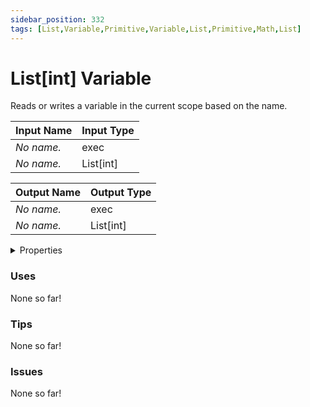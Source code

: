 ```yaml
---
sidebar_position: 332
tags: [List,Variable,Primitive,Variable,List,Primitive,Math,List]
---
```


# List[int] Variable

Reads or writes a variable in the current scope based on the name.




<EsbSvg />

| Input Name | Input Type |
|-----------|-----------|
| *No name.* | exec |
| *No name.* | List[int] |

| Output Name | Output Type |
|-----------|-----------|
| *No name.* | exec |
| *No name.* | List[int] |


<details>
  <summary>Properties</summary>
  <div>
    <div>
    <table>
      <thead>
        <tr>
          <th>Is beta required?</th>
          <th>❌</th>
        </tr>
        <tr>
          <th>Is this chip a trolling risk?</th>
          <th>❌</th>
        </tr>
        <tr>
          <th>Chip UUID</th>
          <th>fe2f9c12-d213-4234-a387-9d2ec1ad7fc1</th>
        </tr>
      </thead>
    </table>
    </div>
  </div>
</details>

### Uses

None so far!

### Tips

None so far!

### Issues

None so far!